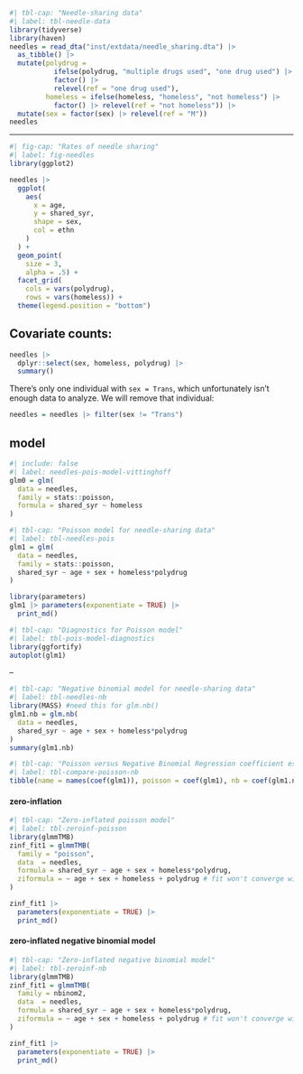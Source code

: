```r
#| tbl-cap: "Needle-sharing data"
#| label: tbl-needle-data
library(tidyverse)
library(haven)
needles = read_dta("inst/extdata/needle_sharing.dta") |> 
  as_tibble() |> 
  mutate(polydrug = 
           ifelse(polydrug, "multiple drugs used", "one drug used") |> 
           factor() |> 
           relevel(ref = "one drug used"),
         homeless = ifelse(homeless, "homeless", "not homeless") |> 
           factor() |> relevel(ref = "not homeless")) |> 
  mutate(sex = factor(sex) |> relevel(ref = "M"))
needles
```

---

```r
#| fig-cap: "Rates of needle sharing"
#| label: fig-needles
library(ggplot2)

needles |> 
  ggplot(
    aes(
      x = age,
      y = shared_syr,
      shape = sex,
      col = ethn
    )
  ) + 
  geom_point(
    size = 3, 
    alpha = .5) +
  facet_grid(
    cols = vars(polydrug), 
    rows = vars(homeless)) +
  theme(legend.position = "bottom")
```

## Covariate counts:

```r
needles |> 
  dplyr::select(sex, homeless, polydrug) |> 
  summary()
```

There's only one individual with `sex = Trans`, 
which unfortunately isn't enough data to analyze.
We will remove that individual:

```r

needles = needles |> filter(sex != "Trans")

```



## model {.smaller}

```r
#| include: false
#| label: needles-pois-model-vittinghoff
glm0 = glm(
  data = needles,
  family = stats::poisson,
  formula = shared_syr ~ homeless
)
```

```r
#| tbl-cap: "Poisson model for needle-sharing data"
#| label: tbl-needles-pois
glm1 = glm(
  data = needles,
  family = stats::poisson,
  shared_syr ~ age + sex + homeless*polydrug
)

library(parameters)
glm1 |> parameters(exponentiate = TRUE) |> 
  print_md()
```


```r
#| tbl-cap: "Diagnostics for Poisson model"
#| label: tbl-pois-model-diagnostics
library(ggfortify)
autoplot(glm1)
```

--

```r
#| tbl-cap: "Negative binomial model for needle-sharing data"
#| label: tbl-needles-nb
library(MASS) #need this for glm.nb()
glm1.nb = glm.nb(
  data = needles,
  shared_syr ~ age + sex + homeless*polydrug
)
summary(glm1.nb)
```

```r
#| tbl-cap: "Poisson versus Negative Binomial Regression coefficient estimates"
#| label: tbl-compare-poisson-nb
tibble(name = names(coef(glm1)), poisson = coef(glm1), nb = coef(glm1.nb))
```

#### zero-inflation

```r
#| tbl-cap: "Zero-inflated poisson model"
#| label: tbl-zeroinf-poisson
library(glmmTMB)
zinf_fit1 = glmmTMB(
  family = "poisson",
  data  = needles,
  formula = shared_syr ~ age + sex + homeless*polydrug,
  ziformula = ~ age + sex + homeless + polydrug # fit won't converge with interaction
)

zinf_fit1 |> 
  parameters(exponentiate = TRUE) |> 
  print_md()

```

#### zero-inflated negative binomial model

```r
#| tbl-cap: "Zero-inflated negative binomial model"
#| label: tbl-zeroinf-nb
library(glmmTMB)
zinf_fit1 = glmmTMB(
  family = nbinom2,
  data  = needles,
  formula = shared_syr ~ age + sex + homeless*polydrug,
  ziformula = ~ age + sex + homeless + polydrug # fit won't converge with interaction
)

zinf_fit1 |> 
  parameters(exponentiate = TRUE) |> 
  print_md()

```

